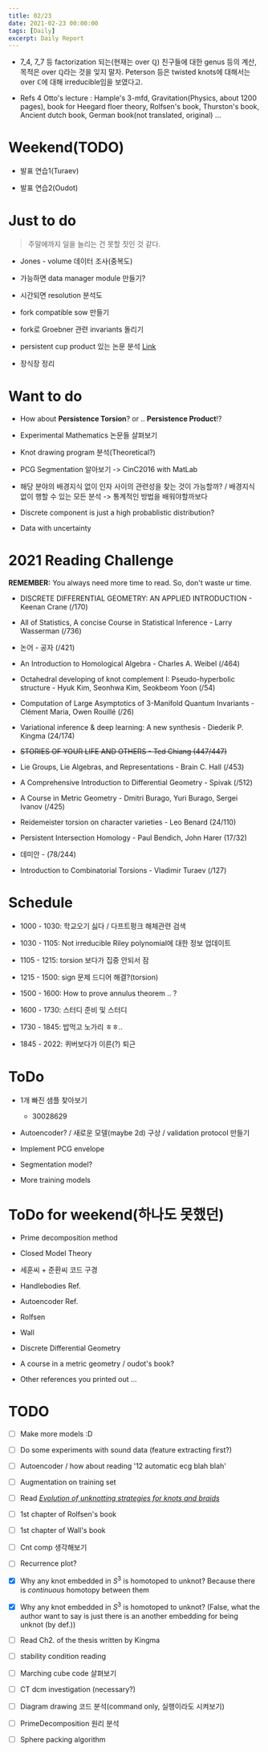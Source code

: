 ```yaml
---
title: 02/23
date: 2021-02-23 00:00:00
tags: [Daily]
excerpt: Daily Report
---
```

 
* 7_4, 7_7 등 factorization 되는(현재는 over $\mathbb{Q}$) 친구들에 대한 genus 등의 계산, 목적은 over $\mathbb{Q}$라는 것을 잊지 말자. Peterson 등은 twisted knots에 대해서는 over $\mathbb{C}$에 대해 irreducible임을 보였다고.

* Refs 4 Otto's lecture : Hample's 3-mfd, Gravitation(Physics, about 1200 pages), book for Heegard floer theory, Rolfsen's book, Thurston's book, Ancient dutch book, German book(not translated, original) ...

# Weekend(TODO)

* 발표 연습1(Turaev)

* 발표 연습2(Oudot)

# Just to do

> 주말에까지 일을 늘리는 건 못할 짓인 것 같다.

* Jones - volume 데이터 조사(중복도)

* 가능하면 data manager module 만들기?

* 시간되면 resolution 분석도

* fork compatible sow 만들기

* fork로 Groebner 관련 invariants 돌리기

* persistent cup product 있는 논문 분석 [Link](https://arxiv.org/pdf/1902.09138.pdf)

* 장식장 정리

# Want to do 

* How about __Persistence Torsion__? or .. __Persistence Product__!?

* Experimental Mathematics 논문들 살펴보기

* Knot drawing program 분석(Theoretical?)

* PCG Segmentation 알아보기 -> CinC2016 with MatLab

* 해당 분야의 배경지식 없이 인자 사이의 관련성을 찾는 것이 가능할까? / 배경지식 없이 행할 수 있는 모든 분석 -> 통계적인 방법을 배워야할까보다

* Discrete component is just a high probablistic distribution?

* Data with uncertainty

# 2021 Reading Challenge

__REMEMBER:__ You always need more time to read. So, don't waste ur time.

* DISCRETE DIFFERENTIAL GEOMETRY: AN APPLIED INTRODUCTION - Keenan Crane (/170)

* All of Statistics, A concise Course in Statistical Inference - Larry Wasserman (/736)

* 논어 - 공자 (/421)

* An Introduction to Homological Algebra - Charles A. Weibel (/464)

* Octahedral developing of knot complement I: Pseudo-hyperbolic structure - Hyuk Kim, Seonhwa Kim, Seokbeom Yoon (/54)

* Computation of Large Asymptotics of 3-Manifold Quantum Invariants - Clément Maria, Owen Rouillé (/26)

* Variational inference & deep learning: A new synthesis - Diederik P. Kingma (24/174)

* ~~STORIES OF YOUR LIFE AND OTHERS - Ted Chiang (447/447)~~

* Lie Groups, Lie Algebras, and Representations - Brain C. Hall (/453)

* A Comprehensive Introduction to Differential Geometry - Spivak (/512)

* A Course in Metric Geometry - Dmitri Burago, Yuri Burago, Sergei Ivanov (/425)

* Reidemeister torsion on character varieties - Leo Benard (24/110)

* Persistent Intersection Homology - Paul Bendich, John Harer (17/32)

* 데미안 - (78/244)

* Introduction to Combinatorial Torsions - Vladimir Turaev (/127)

# Schedule

* 1000 - 1030: 학교오기 싫다 / 다프트펑크 해체관련 검색

* 1030 - 1105: Not irreducible Riley polynomial에 대한 정보 업데이트

* 1105 - 1215: torsion 보다가 집중 안되서 잠

* 1215 - 1500: sign 문제 드디어 해결?(torsion)

* 1500 - 1600: How to prove annulus theorem .. ?

* 1600 - 1730: 스터디 준비 및 스터디

* 1730 - 1845: 밥먹고 노가리 ㅎㅎ..

* 1845 - 2022: 퀴버보다가 이른(?) 퇴근




# ToDo

* 1개 빠진 샘플 찾아보기 
    * 30028629

* Autoencoder? / 새로운 모델(maybe 2d) 구상 / validation protocol 만들기

* Implement PCG envelope

* Segmentation model?

* More training models

# ToDo for weekend(하나도 못했던)

* Prime decomposition method

* Closed Model Theory

* 세훈씨 + 준환씨 코드 구경

* Handlebodies Ref.

* Autoencoder Ref.

* Rolfsen

* Wall

* Discrete Differential Geometry

* A course in a metric geometry / oudot's book?

* Other references you printed out ...

# TODO

- [ ] Make more models :D

- [ ] Do some experiments with sound data (feature extracting first?)

- [ ] Autoencoder / how about reading '12 automatic ecg blah blah'

- [ ] Augmentation on training set

- [ ] Read [_Evolution of unknotting strategies for knots and braids_](https://arxiv.org/abs/1302.0787)

- [ ] 1st chapter of Rolfsen's book

- [ ] 1st chapter of Wall's book

- [ ] Cnt comp 생각해보기

- [ ] Recurrence plot?

- [x] Why any knot embedded in $S^3$ is homotoped to unknot? Because there is _continuous_ homotopy between  them

- [x] Why any knot embedded in $S^3$ is homotoped to unknot? (False, what the author want to say is just there is an another embedding for being unknot (by def.))

- [ ] Read Ch2. of the thesis written by Kingma

- [ ] stability condition reading

- [ ] Marching cube code 살펴보기

- [ ] CT dcm investigation (necessary?)

- [ ] Diagram drawing 코드 분석(command only, 실행이라도 시켜보기)

- [ ] PrimeDecomposition 원리 분석

- [ ] Sphere packing algorithm



